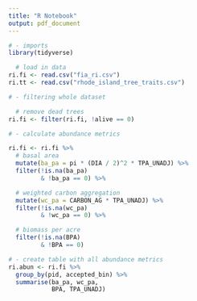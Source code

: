 ```yaml
---
title: "R Notebook"
output: pdf_document
---
```


```r
# - imports
library(tidyverse)

  # load in data
ri.fi <- read.csv("fia_ri.csv")
ri.tt <- read.csv("rhode_island_tree_traits.csv") 
```


```r
# - filtering whole dataset

  # remove dead trees
ri.fi <- filter(ri.fi, !alive == 0)
```

```r
# - calculate abundance metrics

ri.fi <- ri.fi %>% 
  # basal area 
  mutate(ba_pa = pi * (DIA / 2)^2 * TPA_UNADJ) %>%
  filter(!is.na(ba_pa) 
         & !ba_pa == 0) %>%

  # weighted carbon aggregation
  mutate(wc_pa = CARBON_AG * TPA_UNADJ) %>%
  filter(!is.na(wc_pa) 
         & !wc_pa == 0) %>%

  # biomass per acre
  filter(!is.na(BPA) 
         & !BPA == 0)

# - create table with all abundance metrics
ri.abun <- ri.fi %>% 
  group_by(pid, accepted_bin) %>%
  summarise(ba_pa, wc_pa, 
            BPA, TPA_UNADJ)

```


